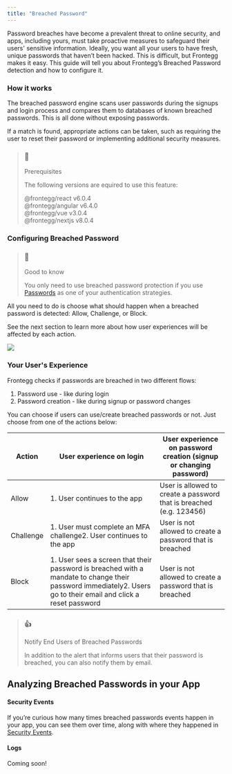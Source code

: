 ```yaml
---
title: "Breached Password"
---
```


Password breaches have become a prevalent threat to online security, and apps, including yours, must take proactive measures to safeguard their users' sensitive information. Ideally, you want all your users to have fresh, unique passwords that haven’t been hacked. This is difficult, but Frontegg makes it easy. This guide will tell you about Frontegg’s Breached Password detection and how to configure it.

### How it works

The breached password engine scans user passwords during the signups and login process and compares them to databases of known breached passwords. This is all done without exposing passwords. 

If a match is found, appropriate actions can be taken, such as requiring the user to reset their password or implementing additional security measures.

> ### 🚧
> 
> Prerequisites
> 
> The following versions are equired to use this feature:
> 
> @frontegg/react v6.0.4  
> @frontegg/angular v6.4.0  
> @frontegg/vue v3.0.4  
> @frontegg/nextjs v8.0.4

### Configuring Breached Password

> ### 📘
> 
> Good to know
> 
> You only need to use breached password protection if you use [Passwords](/docs/passwords-1) as one of your authentication strategies.

All you need to do is choose what should happen when a breached password is detected: Allow, Challenge, or Block.

See the next section to learn more about how user experiences will be affected by each action.

![](/images/68727ee-Screenshot_2023-09-10_at_21.37.59.png) 

### Your User's Experience

Frontegg checks if passwords are breached in two different flows: 

1. Password use - like during login
2. Password creation - like during signup or password changes

You can choose if users can use/create breached passwords or not. Just choose from one of the actions below:

| Action    | User experience on login                                                                                                                                         | User experience on password creation (signup or changing password)  |
| --------- | ---------------------------------------------------------------------------------------------------------------------------------------------------------------- | ------------------------------------------------------------------- |
| Allow     | 1\. User continues to the app                                                                                                                                    | User is allowed to create a password that is breached (e.g. 123456) |
| Challenge | 1\. User must complete an MFA challenge2\. User continues to the app                                                                                             | User is not allowed to create a password that is breached           |
| Block     | 1\. User sees a screen that their password is breached with a mandate to change their password immediately2\. Users go to their email and click a reset password | User is not allowed to create a password that is breached           |

> ### 👍
> 
> Notify End Users of Breached Passwords
> 
> In addition to the alert that informs users that their password is breached, you can also notify them by email.

## Analyzing Breached Passwords in your App

#### Security Events

If you’re curious how many times breached passwords events happen in your app, you can see them over time, along with where they happened in [Security Events](/docs/security-events).

#### Logs

Coming soon!